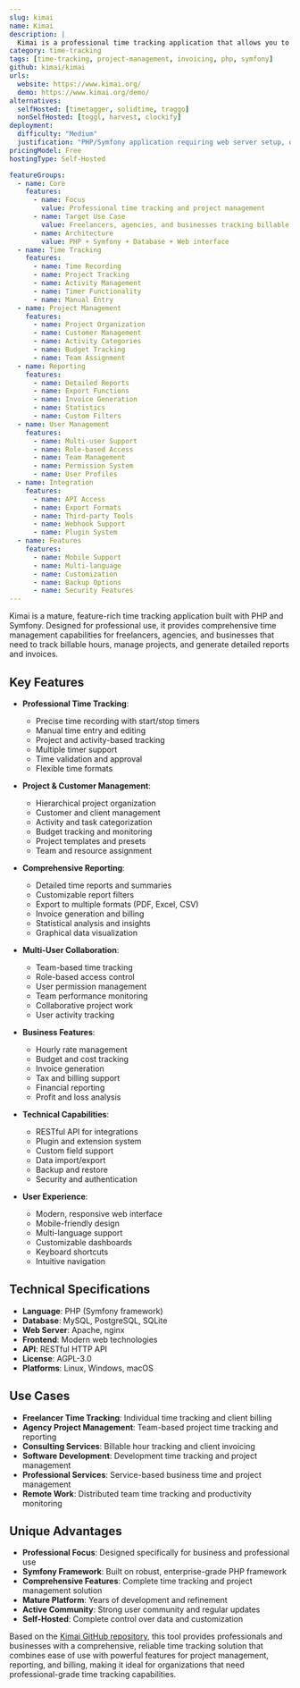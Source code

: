 ```yaml
---
slug: kimai
name: Kimai
description: |
  Kimai is a professional time tracking application that allows you to track work time and print out a summary of your activities on demand. It provides comprehensive time management features for freelancers, agencies, and businesses with detailed reporting and project management capabilities.
category: time-tracking
tags: [time-tracking, project-management, invoicing, php, symfony]
github: kimai/kimai
urls:
  website: https://www.kimai.org/
  demo: https://www.kimai.org/demo/
alternatives:
  selfHosted: [timetagger, solidtime, traggo]
  nonSelfHosted: [toggl, harvest, clockify]
deployment:
  difficulty: "Medium"
  justification: "PHP/Symfony application requiring web server setup, database configuration, and proper file permissions. Well-documented but requires some technical knowledge."
pricingModel: Free
hostingType: Self-Hosted

featureGroups:
  - name: Core
    features:
      - name: Focus
        value: Professional time tracking and project management
      - name: Target Use Case
        value: Freelancers, agencies, and businesses tracking billable time
      - name: Architecture
        value: PHP + Symfony + Database + Web interface
  - name: Time Tracking
    features:
      - name: Time Recording
      - name: Project Tracking
      - name: Activity Management
      - name: Timer Functionality
      - name: Manual Entry
  - name: Project Management
    features:
      - name: Project Organization
      - name: Customer Management
      - name: Activity Categories
      - name: Budget Tracking
      - name: Team Assignment
  - name: Reporting
    features:
      - name: Detailed Reports
      - name: Export Functions
      - name: Invoice Generation
      - name: Statistics
      - name: Custom Filters
  - name: User Management
    features:
      - name: Multi-user Support
      - name: Role-based Access
      - name: Team Management
      - name: Permission System
      - name: User Profiles
  - name: Integration
    features:
      - name: API Access
      - name: Export Formats
      - name: Third-party Tools
      - name: Webhook Support
      - name: Plugin System
  - name: Features
    features:
      - name: Mobile Support
      - name: Multi-language
      - name: Customization
      - name: Backup Options
      - name: Security Features
---
```


Kimai is a mature, feature-rich time tracking application built with PHP and Symfony. Designed for professional use, it provides comprehensive time management capabilities for freelancers, agencies, and businesses that need to track billable hours, manage projects, and generate detailed reports and invoices.

## Key Features

- **Professional Time Tracking**:

  - Precise time recording with start/stop timers
  - Manual time entry and editing
  - Project and activity-based tracking
  - Multiple timer support
  - Time validation and approval
  - Flexible time formats

- **Project & Customer Management**:

  - Hierarchical project organization
  - Customer and client management
  - Activity and task categorization
  - Budget tracking and monitoring
  - Project templates and presets
  - Team and resource assignment

- **Comprehensive Reporting**:

  - Detailed time reports and summaries
  - Customizable report filters
  - Export to multiple formats (PDF, Excel, CSV)
  - Invoice generation and billing
  - Statistical analysis and insights
  - Graphical data visualization

- **Multi-User Collaboration**:

  - Team-based time tracking
  - Role-based access control
  - User permission management
  - Team performance monitoring
  - Collaborative project work
  - User activity tracking

- **Business Features**:

  - Hourly rate management
  - Budget and cost tracking
  - Invoice generation
  - Tax and billing support
  - Financial reporting
  - Profit and loss analysis

- **Technical Capabilities**:

  - RESTful API for integrations
  - Plugin and extension system
  - Custom field support
  - Data import/export
  - Backup and restore
  - Security and authentication

- **User Experience**:
  - Modern, responsive web interface
  - Mobile-friendly design
  - Multi-language support
  - Customizable dashboards
  - Keyboard shortcuts
  - Intuitive navigation

## Technical Specifications

- **Language**: PHP (Symfony framework)
- **Database**: MySQL, PostgreSQL, SQLite
- **Web Server**: Apache, nginx
- **Frontend**: Modern web technologies
- **API**: RESTful HTTP API
- **License**: AGPL-3.0
- **Platforms**: Linux, Windows, macOS

## Use Cases

- **Freelancer Time Tracking**: Individual time tracking and client billing
- **Agency Project Management**: Team-based project time tracking and reporting
- **Consulting Services**: Billable hour tracking and client invoicing
- **Software Development**: Development time tracking and project management
- **Professional Services**: Service-based business time and project management
- **Remote Work**: Distributed team time tracking and productivity monitoring

## Unique Advantages

- **Professional Focus**: Designed specifically for business and professional use
- **Symfony Framework**: Built on robust, enterprise-grade PHP framework
- **Comprehensive Features**: Complete time tracking and project management solution
- **Mature Platform**: Years of development and refinement
- **Active Community**: Strong user community and regular updates
- **Self-Hosted**: Complete control over data and customization

Based on the [Kimai GitHub repository](https://github.com/kimai/kimai), this tool provides professionals and businesses with a comprehensive, reliable time tracking solution that combines ease of use with powerful features for project management, reporting, and billing, making it ideal for organizations that need professional-grade time tracking capabilities.
